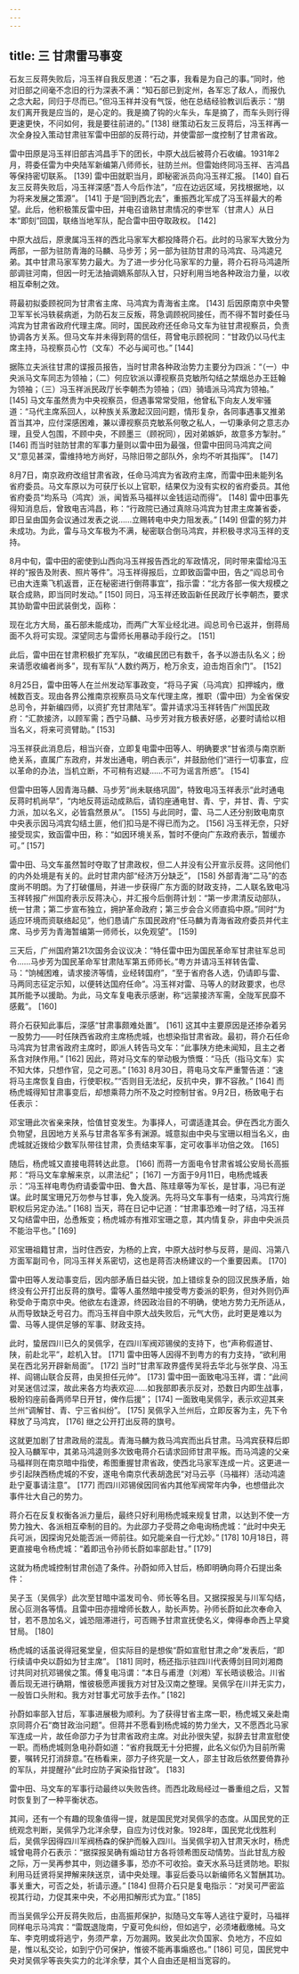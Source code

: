 ```yaml
---
---
---
```

title: 三 甘肃雷马事变
---




石友三反蒋失败后，冯玉祥自我反思道：“石之事，我看是为自己的事。”同时，他对旧部之间毫不念旧的行为深表不满：“知石部已到定州，各军忘了敌人，而报仇之念大起，同归于尽而已。”但冯玉祥并没有气馁，他在总结经验教训后表示：“朋友们离开我是应当的，是心定的。我是摘了钩的火车头，车是摘了，而车头则行得更速更快，不问如何，我是要往前进的。” [138] 继策动石友三反蒋后，冯玉祥再一次全身投入策动甘肃驻军雷中田部的反蒋行动，并使雷部一度控制了甘肃省政。

雷中田原是冯玉祥旧部吉鸿昌手下的团长，中原大战后被蒋介石收编。1931年2月，蒋委任雷为中央陆军新编第八师师长，驻防兰州。但雷始终同冯玉祥、吉鸿昌等保持密切联系。 [139] 雷中田就职当月，即秘密派员向冯玉祥汇报。 [140] 自石友三反蒋失败后，冯玉祥深感“吾人今后作法”，“应在边远区域，另找根据地，以为将来发展之策源”。 [141] 于是“回到西北去”，重振西北军成了冯玉祥最大的希望。此后，他积极策反雷中田，并电召谙熟甘肃情况的李世军（甘肃人）从日本“即刻”回国，联络当地军队，配合雷中田夺取政权。 [142]

中原大战后，原隶属冯玉祥的西北马家军大都投降蒋介石。此时的马家军大致分为两部，一部为驻防青海的马麟、马步芳；另一部为驻防甘肃的马鸿宾、马鸿逵兄弟。其中甘肃马家军势力最大。为了进一步分化马家军的力量，蒋介石将马鸿逵所部调驻河南，但因一时无法抽调嫡系部队入甘，只好利用当地各种政治力量，以收相互牵制之效。

蒋最初拟委顾祝同为甘肃省主席、马鸿宾为青海省主席。 [143] 后因原南京中央警卫军军长冯轶裴病逝，为防石友三反叛，蒋急调顾祝同接任，而不得不暂时委任马鸿宾为甘肃省政府代理主席。同时，国民政府还任命马文车为驻甘肃视察员，负责协调各方关系。但马文车并未得到蒋的信任，蒋曾电示顾祝同：“甘政仍以马代主席主持，马视察员心竹（文车）不必与闻可也。” [144]

据陈立夫派往甘肃的谍报员报告，当时甘肃各种政治势力主要分为四派：“（一）中央派马文车同志为领袖；（二）何应钦派以谭视察员克敏所勾结之禁烟总办王廷翰为领袖；（三）冯玉祥派民政厅长李朝杰为领袖；（四）骑墙派马鸿宾为领袖。” [145] 马文车虽然贵为中央视察员，但遇事常常受阻，他曾私下向友人发牢骚道：“马代主席系回人，以种族关系激起汉回问题，情形复杂，各同事遇事又推弟首当其冲，应付深感困难，兼以谭视察员克敏系何敬之私人，一切秉承何之意志办理，且受人包围，不顾中央，不顾墨三（顾祝同），因对弟嫉妒，故意多方掣肘。” [146] 而当时驻防甘肃的军事力量则以雷中田为最强，但雷中田同马鸿宾之间又“意见甚深，雷维持地方尚好，马除旧带之部队外，余均不听其指挥”。 [147]

8月7日，南京政府改组甘肃省政，任命马鸿宾为省政府主席，而雷中田未能列名省府委员。马文车原以为可获厅长以上官职，结果仅为没有实权的省府委员。其他省府委员“均系马（鸿宾）派，闻皆系马福祥以金钱运动而得”。 [148] 雷中田事先得知消息后，曾致电吉鸿昌，称：“行政院已通过真除马鸿宾为甘肃主席兼省委，即日呈由国务会议通过发表之说……立赐转电中央力阻发表。” [149] 但雷的努力并未成功。为此，雷与马文车极为不满，秘密联合倒马鸿宾，并积极寻求冯玉祥的支持。

8月中旬，雷中田的密使到山西向冯玉祥报告西北的军政情况，同时带来雷给冯玉祥的“报告及附表、照片等件”。冯玉祥得报后，立即致函雷中田，告之“阎总司令已由大连乘飞机返晋，正在秘密进行倒蒋事宜”，指示雷：“北方各部一俟大规模之联合成熟，即当同时发动。” [150] 同日，冯玉祥还致函新任民政厅长李朝杰，要求其协助雷中田武装倒戈，函称：

现在北方大局，虽石部未能成功，而两广大军业经北进。阎总司令已返并，倒蒋局面不久将可实现。深望同志与雷师长用暴动手段行之。 [151]

此后，雷中田在甘肃积极扩充军队，“收编民团已有数千，各予以游击队名义；纷来请愿收编者尚多”，现有军队“人数约两万，枪万余支，迫击炮百余门”。 [152]

8月25日，雷中田等人在兰州发动军事政变，“将马子寅（马鸿宾）扣押城内，缴械数百支。现由各界公推南京视察员马文车代理主席，推职（雷中田）为全省保安总司令，并新编四师，以资扩充甘肃陆军”。雷并请求冯玉祥转告广州国民政府：“汇款接济，以顾军需；西宁马麟、马步芳对我方极表好感，必要时请给以相当名义，将来可资臂助。” [153]

冯玉祥获此消息后，相当兴奋，立即复电雷中田等人、明确要求“甘省须与南京断绝关系，直属广东政府，并发出通电，明白表示”，并鼓励他们“进行一切事宜，应以革命的办法，当机立断，不可稍有迟疑……不可为谣言所惑”。 [154]

但雷中田等人因青海马麟、马步芳“尚未联络巩固”，特致电冯玉祥表示“此时通电反蒋时机尚早”，“内地反蒋运动成熟后，请钧座通电甘、青、宁，并甘、青、宁实力派，加以名义，必皆翕然景从”。 [155] 与此同时，雷、马二人还分别致电南京中央表示因马鸿宾勾结土匪，他们扣马是不得已而为之。 [156] 冯玉祥无奈，只好接受现实，致函雷中田，称：“如因环境关系，暂时不便向广东政府表示，暂缓亦可。” [157]

雷中田、马文车虽然暂时夺取了甘肃政权，但二人并没有公开宣示反蒋。这同他们的内外处境是有关的。此时甘肃内部“经济万分缺乏”， [158] 外部青海“二马”的态度尚不明朗。为了打破僵局，并进一步获得广东方面的财政支持，二人联名致电冯玉祥转报广州国府表示反蒋决心，并汇报今后倒蒋计划：“第一步肃清反动部队，统一甘肃；第二步宣布独立，拥护革命政府；第三步会合义师直捣中原。”同时“为适应环境而资联络起见”，他们恳请广东国民政府“任马麟为青海省政府委员并代主席、马步芳为青海暂编第一师师长，以免观望”。 [159]

三天后，广州国府第21次国务会议议决：“特任雷中田为国民革命军甘肃驻军总司令……马步芳为国民革命军甘肃陆军第五师师长。”粤方并请冯玉祥转告雷、马：“饷械困难，请求接济等情，业经转国府”，“至于省府各人选，仍请即与雷、马两同志征定示知，以便转达国府任命”。冯玉祥对雷、马等人的财政要求，也尽其所能予以援助。为此，马文车复电表示感谢，称“远蒙接济军需，全陇军民靡不感戴”。 [160]

蒋介石获知此事后，深感“甘肃事颇难处置”。 [161] 这其中主要原因是还掺杂着另一股势力——时任陕西省政府主席杨虎城，也想染指甘肃省政。最初，蒋介石任命马鸿宾为甘肃省政府主席时，即派人转告马文车：“此事陕方绝未闻知，且主之者系含对陕作用。” [162] 因此，蒋对马文车的举动极为愤慨：“马氏（指马文车）实不知大体，只想作官，见之可恶。” [163] 8月30日，蒋电马文车严重警告道：“速将马主席恢复自由，行使职权。”“否则目无法纪，反抗中央，罪不容赦。” [164] 而杨虎城得知甘肃事变后，却想乘蒋力所不及之时控制甘省。9月2日，杨致电于右任表示：

邓宝珊此次省亲来陕，恰值甘变发生。为事择人，可谓适逢其会。伊在西北方面久负物望，且因地方关系与甘肃各军多有渊源。城意拟由中央与宝珊以相当名义，由虎城就近拨给少数军队带往甘肃，负责结束军事，定可收事半功倍之效。 [165]

随后，杨虎城又直接电蒋转达此意。 [166] 而蒋一方面电令甘肃省城公安局长高振邦：“将马文车拿解来京，以肃法纪”； [167] 一方面于9月11日，电杨虎城表示：“冯玉祥电粤伪府请委雷中田、鲁大昌、陈珪章等为军长，是甘事，冯已有逆谋。此时属宝珊兄万勿参与甘事，免入旋涡。先将马文车事有一结束，马鸿宾行施职权后另定办法。” [168] 当天，蒋在日记中记道：“甘肃事恐难一时了结，冯玉祥又勾结雷中田，怂恿叛变；杨虎城亦有推邓宝珊之意，其内情复杂，非由中央派员不能治平也。” [169]

邓宝珊祖籍甘肃，当时住西安，为杨的上宾，中原大战时参与反蒋，是阎、冯第八方面军副司令，同冯玉祥关系密切，这也是蒋否决杨建议的一个重要因素。 [170]

雷中田等人发动事变后，因内部矛盾日益尖锐，加上错综复杂的回汉民族矛盾，始终没有公开打出反蒋的旗号。雷等人虽然暗中接受粤方委派的职务，但对外则仍声称受命于南京中央。他欲左右逢源，终因政治目的不明确，使地方势力无所适从，从而导致缺乏号召力。而冯玉祥自中原大战失败后，元气大伤，此时更是难以为雷、马等人提供足够的军事、财政支持。

此时，蛰居四川已久的吴佩孚，在四川军阀邓锡侯的支持下，也“声称假道甘、陕，前赴北平”，趁机入甘。 [171] 雷中田等人因得不到粤方的有力支持，“欲利用吴在西北另开辟新局面”。 [172] 当时“甘肃军政界盛传吴将去华北与张学良、冯玉祥、阎锡山联合反蒋，由吴担任元帅”。 [173] 雷中田一面致电冯玉祥，谓：“此间对吴迷信过深，故此来各方均表欢迎……如我部即表示反对，恐数日内即生战事，极盼钧座前备两师早日开甘，俾作后援”； [174] 一面致电吴佩孚，表示欢迎其来兰州“调解甘、青、宁三省纠纷”。 [175] 吴佩孚入兰州后，立即反客为主，先下令释放了马鸿宾， [176] 继之公开打出反蒋的旗号。

这就更加剧了甘肃政局的混乱。青海马麟为救马鸿宾而出兵甘肃。马鸿宾获释后即投入马麟军中，其弟马鸿逵则多次致电蒋介石请求回师甘肃平叛。而马鸿逵的父亲马福祥则在南京暗中指使，希图重握甘肃省政，使西北马家军连成一片。这更进一步引起陕西杨虎城的不安，遂电令南京代表胡逸民“对马云亭（马福祥）活动鸿逵赴宁夏事请注意”。 [177] 而四川邓锡侯因同省内其他军阀常年内争，也想借此次事件壮大自己的势力。

蒋介石在反复权衡各派力量后，最终只好利用杨虎城来规复甘肃，以达到不使一方势力独大、各派相互牵制的目的。为此邵力子受蒋之命电询杨虎城：“此时中央无兵可派，因探询兄处能否派一师前往。如兄能亲自一行尤妙。” [178] 10月18日，蒋更直接电令杨虎城：“着即迅令孙师长蔚如率部赴甘。” [179]

这就为杨虎城控制甘肃创造了条件。孙蔚如师入甘后，杨即明确向蒋介石提出条件：

吴子玉（吴佩孚）此次至甘暗中滥发司令、师长等名目。又据探报吴与川军勾结，居心叵测各等情。且雷中田亦擅增师长数人，助长声势。孙师长蔚如此次奉命入甘，若不恳加名义，诚恐阻滞进行，可否赐予甘肃宣抚使名义，俾得奉命西上早奠甘局。 [180]

杨虎城的话虽说得冠冕堂皇，但实际目的是想俟“蔚如宣慰甘肃之命”发表后，“即行续请中央以蔚如为甘主席”。 [181] 同时，杨还指示驻四川代表傅剑目同刘湘商讨共同对抗邓锡侯之策。傅复电冯谓：“本日与甫澄（刘湘）军长晤谈极洽。川省善后现无进行确期，惟彼极愿声援我方对甘及汉南之整理。吴佩孚在川并无实力，一般皆口头附和。我方对甘事尤可放手去作。” [182]

孙蔚如率部入甘后，军事进展极为顺利。为了获得甘省主席一职，杨虎城又亲赴南京同蒋介石“商甘政治问题”。但蒋并不愿看到杨虎城的势力坐大，又不愿西北马家军连成一片，故任命邵力子为甘肃省政府主席。对此孙很失望，拟辞去甘肃宣慰使一职。而杨虎城则急电孙蔚如道：“省府我既无十分把握，此名义似仍为目前所需要，嘱转兄打消辞意。”在杨看来，邵力子终究是一文人，邵主甘政后依然要倚靠孙的军队，并提醒孙“此时应防子寅染指甘政”。 [183]

雷中田、马文车的军事行动最终以失败告终。而西北政局经过一番重组之后，又暂时恢复到了一种平衡状态。

其间，还有一个有趣的现象值得一提，就是国民党对吴佩孚的态度。从国民党的正统观念判断，吴佩孚乃北洋余孽，自应为讨伐对象。1928年，国民党北伐胜利后，吴佩孚因得四川军阀杨森的保护而躲入四川。当吴佩孚初入甘肃天水时，杨虎城曾电蒋介石表示：“据探报吴确有煽动甘方各将领希图反动情势。当此甘乱方殷之际，万一吴再参其中，则边疆多事，恐亦不可收拾。查天水系马廷贤防地。职拟利用马廷贤将吴押解来陕送京，请中央处理。事妥后委马以新编师名义暂酬其功。事关重大，可否之处，祈请示遵。” [184] 但蒋介石只是复电指示：“对吴可严密监视其行动，力促其来中央，不必用扣解形式为宜。” [185]

而当吴佩孚公开反蒋失败后，由高振邦保护，拟随马文车等人逃往宁夏时，马福祥同样电示马鸿宾：“雷既退陇南，宁夏可免纠纷，但如逃宁，必须堵截缴械。马文车、李克明或将逃宁，务须严拿，万勿漏网。致吴此次负国家、负地方，不应如是，惟以私交论，如到宁仍可保护，惟彼不能再事煽惑也。” [186] 可见，国民党中央对吴佩孚等丧失实力的北洋余孽，其个人自由还是相当宽容的。